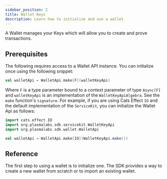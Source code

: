 ```yaml
---
sidebar_position: 2
title: Wallet Keys
description: Learn how to initialize and use a wallet
---
```



A Wallet manages your Keys which will allow you to create and prove transactions.

## Prerequisites

The following requires access to a Wallet API instance. You can initialize once using the following snippet:

```scala
val walletApi = WalletApi.make[F](walletKeyApi)
```

Where `F` is a type parameter bound to a context parameter of type `Async[F]` and `walletKeyApi` is an implementation of
the <ScaladocLink path="co/topl/brambl/dataApi/WalletKeyApiAlgebra.html"><code>WalletKeyApiAlgebra</code></ScaladocLink>.
See the `make`
function's <ScaladocLink path="co/topl/brambl/wallet/WalletApi$.html#make[F[_]](WalletKeyApiAlgebra[F])(Async[F]):WalletApi[F]"><code>signature</code></ScaladocLink>.
For example, if you are using Cats Effect `IO` and the default implementation of
the <ScaladocLink path="co/topl/brambl/servicekit/index.html"><code>ServiceKit</code></ScaladocLink>, you can initialize
the Wallet Api as follows:

```scala
import cats.effect.IO
import org.plasmalabs.sdk.servicekit.WalletKeyApi
import org.plasmalabs.sdk.wallet.WalletApi

val walletApi = WalletApi.make[IO](WalletKeyApi.make())
```

## Reference

The first step to using a wallet is to initialize one. The SDK provides a way to create a new wallet from scratch or to import an existing wallet.

<DocCardList/>